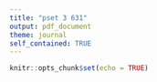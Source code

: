 ```yaml
---
title: "pset 3 631"
output: pdf_document
theme: journal
self_contained: TRUE
---
```


```r
knitr::opts_chunk$set(echo = TRUE)
```



```r


```
  